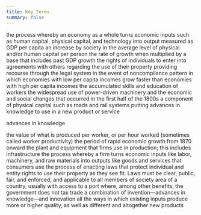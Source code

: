 ```yaml
---
title: Key Terms
summary: false
---
```


<Keyterm label="aggregate production function">
  the process whereby an economy as a whole turns economic inputs such as human
  capital, physical capital, and technology into output measured as GDP per
  capita
</Keyterm>

<Keyterm label="capital deepening">
  an increase by society in the average level of physical and/or human capital
  per person
</Keyterm>

<Keyterm label="compound growth rate">
  the rate of growth when multiplied by a base that includes past GDP growth
</Keyterm>

<Keyterm label="contractual rights">
  the rights of individuals to enter into agreements with others regarding the
  use of their property providing recourse through the legal system in the event
  of noncompliance
</Keyterm>

<Keyterm label="convergence">
  pattern in which economies with low per capita incomes grow faster than
  economies with high per capita incomes
</Keyterm>

<Keyterm label="human capital">
  the accumulated skills and education of workers
</Keyterm>

<Keyterm label="Industrial Revolution">
  the widespread use of power-driven machinery and the economic and social
  changes that occurred in the first half of the 1800s
</Keyterm>

<Keyterm label="infrastructure">
  a component of physical capital such as roads and rail systems
</Keyterm>

<Keyterm label="innovation">
  putting advances in knowledge to use in a new product or service
</Keyterm>

<Keyterm label="invention">advances in knowledge</Keyterm>

<Keyterm label="labor productivity">
  the value of what is produced per worker, or per hour worked (sometimes called
  worker productivity)
</Keyterm>

<Keyterm label="modern economic growth">
  the period of rapid economic growth from 1870 onward
</Keyterm>

<Keyterm label="physical capital">
  the plant and equipment that firms use in production; this includes
  infrastructure
</Keyterm>

<Keyterm label="production function">
  the process whereby a firm turns economic inputs like labor, machinery, and
  raw materials into outputs like goods and services that consumers use
</Keyterm>

<Keyterm label="rule of law">
  the process of enacting laws that protect individual and entity rights to use
  their property as they see fit. Laws must be clear, public, fair, and
  enforced, and applicable to all members of society
</Keyterm>

<Keyterm label="special economic zone (SEZ)">
  area of a country, usually with access to a port where, among other benefits,
  the government does not tax trade
</Keyterm>

<Keyterm label="technological change">
  a combination of invention—advances in knowledge—and innovation
</Keyterm>

<Keyterm label="technology">
  all the ways in which existing inputs produce more or higher quality, as well
  as different and altogether new products
</Keyterm>
